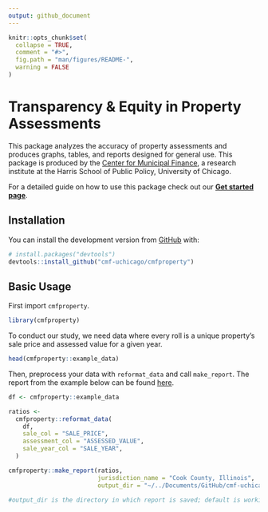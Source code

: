 ```yaml
---
output: github_document
---
```


<!-- README.md is generated from README.Rmd. Please edit that file -->

```r
knitr::opts_chunk$set(
  collapse = TRUE,
  comment = "#>",
  fig.path = "man/figures/README-",
  warning = FALSE
)
```

# Transparency & Equity in Property Assessments

This package analyzes the accuracy of property assessments and produces graphs, tables, and reports designed for general use. This package is produced by the [Center for Municipal Finance](https://harris.uchicago.edu/research-impact/centers-institutes/center-municipal-finance), a research institute at the Harris School of Public Policy, University of Chicago.

For a detailed guide on how to use this package check out our [**Get started page**](https://cmf-uchicago.github.io/cmfproperty/articles/cmfproperty.html).

## Installation

You can install the development version from [GitHub](https://github.com/) with:

``` r
# install.packages("devtools")
devtools::install_github("cmf-uchicago/cmfproperty")
```

## Basic Usage

First import `cmfproperty`.

```r
library(cmfproperty)
```

To conduct our study, we need data where every roll is a unique property's sale price and assessed value for a given year.

```r
head(cmfproperty::example_data)
```


Then, preprocess your data with `reformat_data` and call `make_report`. The report from the example below can be found [here](https://cmf-uchicago.github.io/Cook County, Illinois.html).

```r
df <- cmfproperty::example_data

ratios <-
  cmfproperty::reformat_data(
    df,
    sale_col = "SALE_PRICE",
    assessment_col = "ASSESSED_VALUE",
    sale_year_col = "SALE_YEAR",
  )

cmfproperty::make_report(ratios, 
                         jurisdiction_name = "Cook County, Illinois",
                         output_dir = "~/../Documents/GitHub/cmf-uchicago.github.io/") 

#output_dir is the directory in which report is saved; default is working directory

```


